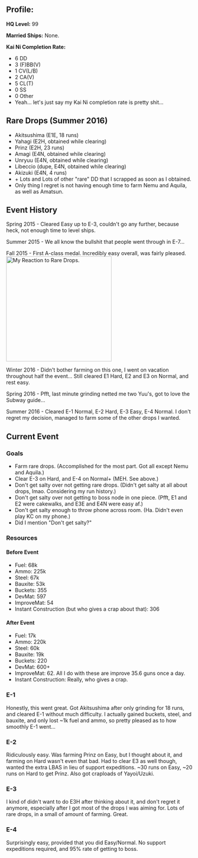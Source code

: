 == Profile: ==
'''HQ Level:''' 99

'''Married Ships:''' None.

'''Kai Ni Completion Rate:''' 
* 6 DD
* 3 (F)BB(V)
* 1 CV(L/B)
* 2 CA(V)
* 5 CL(T)
* 0 SS
* 0 Other
* Yeah... let's just say my Kai Ni completion rate is pretty shit...

== Rare Drops (Summer 2016) ==
* Akitsushima (E1E, 18 runs)
* Yahagi (E2H, obtained while clearing)
* Prinz (E2H, 23 runs)
* Amagi (E4N, obtained while clearing)
* Unryuu (E4N, obtained while clearing)
* Libeccio (dupe, E4N, obtained while clearing)
* Akizuki (E4N, 4 runs)
* + Lots and Lots of other "rare" DD that I scrapped as soon as I obtained.
* Only thing I regret is not having enough time to farm Nemu and Aquila, as well as Amatsun.

== Event History ==
Spring 2015 - Cleared Easy up to E-3, couldn't go any further, because heck, not enough time to level ships.

Summer 2015 - We all know the bullshit that people went through in E-7...

Fall 2015 - First A-class medal. Incredibly easy overall, was fairly pleased.[[File:My Reaction to Rare Drops.gif|thumb|285x285px|My Reaction to Rare Drops.]]

Winter 2016 - Didn't bother farming on this one, I went on vacation throughout half the event... Still cleared E1 Hard, E2 and E3 on Normal, and rest easy.

Spring 2016 - Pfft, last minute grinding netted me two Yuu's, got to love the Subway guide...

Summer 2016 - Cleared E-1 Normal, E-2 Hard, E-3 Easy, E-4 Normal. I don't regret my decision, managed to farm some of the other drops I wanted.

== Current Event ==

=== Goals ===
* Farm rare drops. (Accomplished for the most part. Got all except Nemu and Aquila.)
* Clear E-3 on Hard, and E-4 on Normal+ (MEH. See above.)
* Don't get salty over not getting rare drops. (Didn't get salty at all about drops, lmao. Considering my run history.)
* Don't get salty over not getting to boss node in one piece. (Pfft, E1 and E2 were cakewalks, and E3E and E4N were easy af.)
* Don't get salty enough to throw phone across room. (Ha. Didn't even play KC on my phone.)
* Did I mention "Don't get salty?"

=== Resources ===

==== Before Event ====
* Fuel: 68k
* Ammo: 225k
* Steel: 67k
* Bauxite: 53k
* Buckets: 355
* DevMat: 597
* ImproveMat: 54
* Instant Construction (but who gives a crap about that): 306

==== After Event ====
* Fuel: 17k
* Ammo: 220k
* Steel: 60k
* Bauxite: 19k
* Buckets: 220
* DevMat: 600+
* ImproveMat: 62. All I do with these are improve 35.6 guns once a day.
* Instant Construction: Really, who gives a crap.

=== E-1 ===
Honestly, this went great. Got Akitsushima after only grinding for 18 runs, and cleared E-1 without much difficulty. I actually gained buckets, steel, and bauxite, and only lost ~1k fuel and ammo, so pretty pleased as to how smoothly E-1 went...

=== E-2 ===
Ridiculously easy. Was farming Prinz on Easy, but I thought about it, and farming on Hard wasn't even that bad. Had to clear E3 as well though, wanted the extra LBAS in lieu of support expeditions. ~30 runs on Easy, ~20 runs on Hard to get Prinz. Also got craploads of Yayoi/Uzuki.

=== E-3 ===
I kind of didn't want to do E3H after thinking about it, and don't regret it anymore, especially after I got most of the drops I was aiming for. Lots of rare drops, in a small of amount of farming. Great.

=== E-4 ===
Surprisingly easy, provided that you did Easy/Normal. No support expeditions required, and 95% rate of getting to boss.